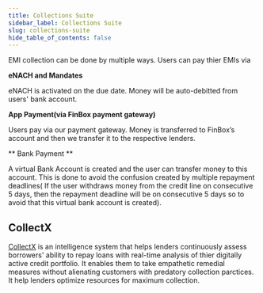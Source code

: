 ```yaml
---
title: Collections Suite
sidebar_label: Collections Suite
slug: collections-suite
hide_table_of_contents: false
---
```



EMI collection can be done by multiple ways. Users can pay thier EMIs via

**eNACH and Mandates**

eNACH is activated on the due date. Money will be auto-debitted from users' bank account.


**App Payment(via FinBox payment gateway)**

Users pay via our payment gateway. Money is transferred to FinBox’s account and then we transfer it to the respective lenders.


** Bank Payment **

A virtual Bank Account is created and the user can transfer money to this account. This is done to avoid the confusion created by multiple repayment deadlines( If the user withdraws money from the credit line on consecutive 5 days, then the repayment deadline will be on consecutive 5 days so to avoid that this virtual bank account is created).

## CollectX

[CollectX](/product/products/collect-x) is an intelligence system that helps lenders continuously assess borrowers' ability to repay loans with real-time analysis of thier digitally active credit portfolio. It enables them to take empathetic remedial measures without alienating customers with predatory collection parctices. It help lenders optimize resources for maximum collection.

